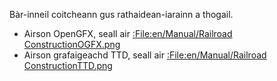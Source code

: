 
Bàr-inneil coitcheann gus rathaidean-iarainn a thogail.
*Airson OpenGFX, seall air [[:File:en/Manual/Railroad ConstructionOGFX.png]]
*Airson grafaigeachd TTD, seall air [[:File:en/Manual/Railroad ConstructionTTD.png]]